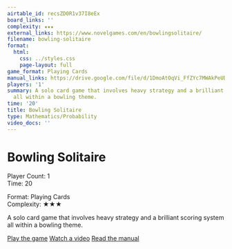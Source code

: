 ```yaml
---
airtable_id: recsZD0R1v37I8eEx
board_links: ''
complexity: ★★★
external_links: https://www.novelgames.com/en/bowlingsolitaire/
filename: bowling-solitaire
format:
  html:
    css: ../styles.css
    page-layout: full
game_format: Playing Cards
manual_links: https://drive.google.com/file/d/1DmoAtOqVi_FfZYc7MWAkPeUDsuWowOja/view?usp=drive_link
players: '1'
summary: A solo card game that involves heavy strategy and a brilliant scoring system
  all within a bowling theme.
time: '20'
title: Bowling Solitaire
type: Mathematics/Probability
video_docs: ''
---
```


# Bowling Solitaire

:::{.game-info-box}
:::{.game-stats}
:::{.left-stats}
Player Count: 1  
Time: 20
:::
:::{.right-stats}
Format: Playing Cards  
Complexity: ★★★
:::
:::
:::

A solo card game that involves heavy strategy and a brilliant scoring system all within a bowling theme.

:::{.game-actions}
<a href="https://www.novelgames.com/en/bowlingsolitaire/" class="btn btn-play"><i class="fa fa-gamepad"></i> Play the game</a>
<a href="#" class="btn btn-watch disabled-button"><i class="fa fa-video"></i> Watch a video</a>
<a href="https://drive.google.com/file/d/1DmoAtOqVi_FfZYc7MWAkPeUDsuWowOja/view?usp=drive_link" class="btn btn-manual"><i class="fa fa-book"></i> Read the manual</a>
:::
